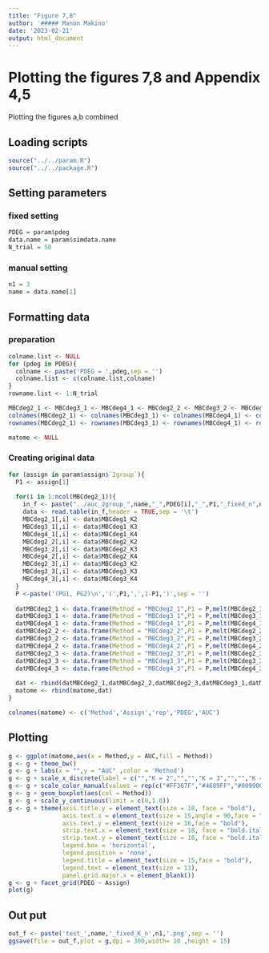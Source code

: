 ```yaml
---
title: "Figure 7,8"
author: '##### Manon Makino'
date: '2023-02-21'
output: html_document
---
```


# Plotting the figures 7,8 and Appendix 4,5

Plotting the figures a,b combined

## Loading scripts

```r
source("../../param.R")
source("../../package.R")
```

## Setting parameters

### fixed setting

```r
PDEG = param$pdeg
data.name = param$simdata.name
N_trial = 50
```

### manual setting

```r
n1 = 3
name = data.name[1]
```

## Formatting data

### preparation

```r
colname.list <- NULL
for (pdeg in PDEG){
  colname <- paste('PDEG = ',pdeg,sep = '')
  colname.list <- c(colname.list,colname)
}
rowname.list <- 1:N_trial

MBCdeg2_1 <- MBCdeg3_1 <- MBCdeg4_1 <- MBCdeg2_2 <- MBCdeg3_2 <- MBCdeg4_2 <- MBCdeg2_3 <- MBCdeg3_3 <- MBCdeg4_3 <- matrix(0, ncol = length(PDEG), nrow = N_trial)
colnames(MBCdeg2_1) <- colnames(MBCdeg3_1) <- colnames(MBCdeg4_1) <- colnames(MBCdeg2_2) <- colnames(MBCdeg3_2) <- colnames(MBCdeg4_2) <- colnames(MBCdeg2_3) <- colnames(MBCdeg3_3) <- colnames(MBCdeg4_3) <- colname.list
rownames(MBCdeg2_1) <- rownames(MBCdeg3_1) <- rownames(MBCdeg4_1) <- rownames(MBCdeg2_2) <- rownames(MBCdeg3_2) <- rownames(MBCdeg4_2) <- rownames(MBCdeg2_3) <- rownames(MBCdeg3_3) <- rownames(MBCdeg4_3) <- rowname.list

matome <- NULL
```

### Creating original data

```r
for (assign in param$assign$`2group`){
  P1 <- assign[1]
  
  for(i in 1:ncol(MBCdeg2_1)){
    in_f <- paste("../auc_2group_",name,"_",PDEG[i],"_",P1,"_fixed_n",n1,".txt",sep = "")
    data <- read.table(in_f,header = TRUE,sep = '\t')
    MBCdeg2_1[,i] <- data$MBCdeg1_K2
    MBCdeg3_1[,i] <- data$MBCdeg1_K3
    MBCdeg4_1[,i] <- data$MBCdeg1_K4
    MBCdeg2_2[,i] <- data$MBCdeg2_K2
    MBCdeg3_2[,i] <- data$MBCdeg2_K3
    MBCdeg4_2[,i] <- data$MBCdeg2_K4
    MBCdeg2_3[,i] <- data$MBCdeg3_K2
    MBCdeg3_3[,i] <- data$MBCdeg3_K3
    MBCdeg4_3[,i] <- data$MBCdeg3_K4
  }
  P <-paste('(PG1, PG2)\n','(',P1,',',1-P1,')',sep = '')
  
  datMBCdeg2_1 <- data.frame(Method = "MBCdeg2_1",P1 = P,melt(MBCdeg2_1))
  datMBCdeg3_1 <- data.frame(Method = "MBCdeg3_1",P1 = P,melt(MBCdeg3_1))
  datMBCdeg4_1 <- data.frame(Method = "MBCdeg4_1",P1 = P,melt(MBCdeg4_1))
  datMBCdeg2_2 <- data.frame(Method = "MBCdeg2_2",P1 = P,melt(MBCdeg2_2))
  datMBCdeg3_2 <- data.frame(Method = "MBCdeg3_2",P1 = P,melt(MBCdeg3_2))
  datMBCdeg4_2 <- data.frame(Method = "MBCdeg4_2",P1 = P,melt(MBCdeg4_2))
  datMBCdeg2_3 <- data.frame(Method = "MBCdeg2_3",P1 = P,melt(MBCdeg2_3))
  datMBCdeg3_3 <- data.frame(Method = "MBCdeg3_3",P1 = P,melt(MBCdeg3_3))
  datMBCdeg4_3 <- data.frame(Method = "MBCdeg4_3",P1 = P,melt(MBCdeg4_3))
  
  dat <- rbind(datMBCdeg2_1,datMBCdeg2_2,datMBCdeg2_3,datMBCdeg3_1,datMBCdeg3_2,datMBCdeg3_3,datMBCdeg4_1,datMBCdeg4_2,datMBCdeg4_3)
  matome <- rbind(matome,dat)
}

colnames(matome) <- c('Method','Assign','rep','PDEG','AUC')
```

## Plotting

```r
g <- ggplot(matome,aes(x = Method,y = AUC,fill = Method))
g <- g + theme_bw()
g <- g + labs(x = "",y = "AUC" ,color = 'Method')
g <- g + scale_x_discrete(label = c("","K = 2","","","K = 3","","","K = 4",""))
g <- g + scale_color_manual(values = rep(c("#FF367F","#4689FF","#009900"),3))+scale_fill_manual(values=rep("white",9))
g <- g + geom_boxplot(aes(col = Method))
g <- g + scale_y_continuous(limit = c(0,1.0))
g <- g + theme(axis.title.y = element_text(size = 18, face = "bold"),
               axis.text.x = element_text(size = 15,angle = 90,face = "bold"),
               axis.text.y = element_text(size = 16,face = "bold"),
               strip.text.x = element_text(size = 18, face = "bold.italic"),
               strip.text.y = element_text(size = 18, face = "bold.italic"),
               legend.box = 'horizontal', 
               legend.position = 'none',
               legend.title = element_text(size = 15,face = "bold"),
               legend.text = element_text(size = 13),
               panel.grid.major.x = element_blank())
g <- g + facet_grid(PDEG ~ Assign)
plot(g)
```

## Out put

```r
out_f <- paste('test_',name,'_fixed_K_n',n1,'.png',sep = '')
ggsave(file = out_f,plot = g,dpi = 300,width= 10 ,height = 15)
```


